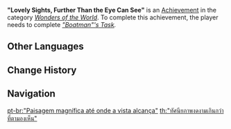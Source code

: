 {{Achievement Infobox
|title        = 
|id           = 81171
|order id     = 1157
|category     = Wonders of the World
|description  = Bid farewell to your boatman.
|requirements = Complete ''[["Boatman"'s Task]].''
|primogems    = 5
|tracking     = 
|hidden       = 1
|topic        = 
|type         = Exploration
}}
'''"Lovely Sights, Further Than the Eye Can See"''' is an [[Achievement]] in the category ''[[Wonders of the World]]''. To complete this achievement, the player needs to complete ''[["Boatman"'s Task]].''
<!--
==Trivia==

==Video Guides==
{{EVT
|video1   = 
|caption1 = 
}}
-->
==Other Languages==
{{Other Languages
|en      = "Lovely Sights, Further Than the Eye Can See"
|zhs     = 「美好的风景，望不到头」
|zhs_rm  = "Měihǎo de Fēngjǐng, Wàng Bù Dàotóu"
|zht     = 「美好的風景，望不到頭」
|zht_rm  = "Měihǎo de Fēngjǐng, Wàng Bù Dàotóu"
|zh_tl   = “Lovely Scenery, Cannot See the Beginning"
|ja      = 「美しき風景、終わりが見えない」
|ja_rm   = "Utsukushiki Fuukei, Owari ga Mienai"
|ja_tl   = "Beautiful Scenery, Cannot See the End"
|ko      = 「끝이 보이지 않는 아름다운 풍경」
|ko_rm   = "Kkeuchi Bo'iji Anneun Aruemda'un Punggyeong"
|ko_tl   = "Beautiful View with No End in Sight"
|es      = Paisaje en la lejanía
|es_tl   = Landscapes in the distance
|fr      = « Des paysages à perte de vue »
|fr_tl   = "Landscapes Further Than the Eye Can See"
|ru      = Бесконечно прекрасный вид
|ru_tl   = Endlessly Beautiful View
|th      = "ทัศนียภาพงดงามเกินกว่าที่ตามองเห็น"
|th_rm   = "Thatniyaphap Ngotngam Koen Kwa Thi Tam Ong Hen"
|th_tl   = 
|vi      = "Phong Cảnh Tươi Đẹp, Trải Dài Bất Tận"
|vi_tl   = "Beautiful Landscapes, Endless Stretching"
|de      = „Wunderschöne Landschaften, die sich weit über die Sichtweite hinaus erstrecken.“
|de_tl   = "Beautiful Landscapes, that Extend Far Beyond Sight."
|id      = "Pemandangan Indah Sejauh Mata Memandang"
|id_tl   = "Beautiful Sight As Far As the Eye Can See"
|pt      = "Paisagem magnífica até onde a vista alcança"
|pt_tl   = 
|tr      = "Gözün Görebileceğinden Çok Daha Güzel Manzaralar"
|tr_tl   = 
|it      = Luoghi incantevoli che si estendono ben oltre la vista
|it_tl   = Enchanting Places That Extend Far Beyond the View
}}

==Change History==
{{Change History|2.2}}
<!--
==References==
{{Reflist}}
-->
==Navigation==
{{Achievement Navbox|Wonders of the World|Exploration}}

[[pt-br:"Paisagem magnífica até onde a vista alcança"]]
[[th:"ทัศนียภาพงดงามเกินกว่าที่ตามองเห็น"]]